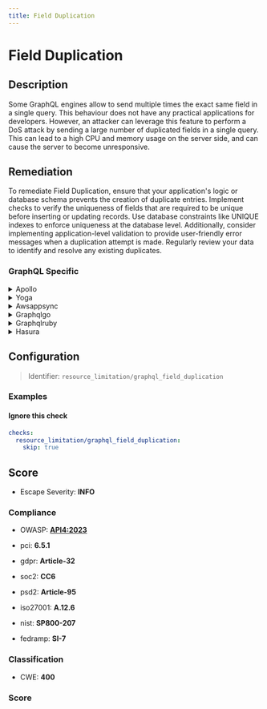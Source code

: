```yaml
---
title: Field Duplication
---
```


# Field Duplication

## Description

Some GraphQL engines allow to send multiple times the exact same field in a single query. This behaviour does not have any practical applications for developers. However, an attacker can leverage this feature to perform a DoS attack by sending a large number of duplicated fields in a single query. This can lead to a high CPU and memory usage on the server side, and can cause the server to become unresponsive.

## Remediation

To remediate Field Duplication, ensure that your application's logic or database schema prevents the creation of duplicate entries. Implement checks to verify the uniqueness of fields that are required to be unique before inserting or updating records. Use database constraints like UNIQUE indexes to enforce uniqueness at the database level. Additionally, consider implementing application-level validation to provide user-friendly error messages when a duplication attempt is made. Regularly review your data to identify and resolve any existing duplicates.


### GraphQL Specific

<details>
    <summary>Apollo</summary>

To address field duplication in the Apollo framework engine, ensure that your GraphQL schema is designed with reusable fragments and interfaces to minimize redundancy. Utilize the DRY (Don't Repeat Yourself) principle by creating shared field definitions that can be included in multiple types or queries. Additionally, leverage Apollo's caching mechanisms to prevent unnecessary data fetching and reduce the likelihood of duplicating fields across different parts of your application.

</details>

<details>
    <summary>Yoga</summary>

To address the issue of field duplication in the Yoga framework engine, ensure that your data models are properly designed to avoid redundancy. Utilize inheritance or composition to share fields between related models, and consider implementing a data normalization process. Additionally, review your database schema and object-relational mapping configurations to prevent unnecessary duplication of fields across your data storage and application layers. Regularly refactor your codebase to maintain clean and DRY (Don't Repeat Yourself) principles.

</details>

<details>
    <summary>Awsappsync</summary>

To address field duplication issues in AWS AppSync, ensure that your GraphQL schema is designed with reusable fragments and interfaces to minimize redundancy. Utilize schema directives to enforce field uniqueness and consider implementing resolver mapping templates that abstract repetitive logic. Regularly review and refactor your schema to consolidate fields and types that serve similar purposes.

</details>

<details>
    <summary>Graphqlgo</summary>

To prevent field duplication in the GraphQL Go framework engine, ensure that your schema design is normalized to avoid redundant fields. Utilize GraphQL fragments to share common fields between queries, and leverage tools such as 'graphql-go-tools' or 'gqlgen' to detect and warn about duplicate fields during development. Additionally, consider implementing a custom validation rule that checks for field duplication within incoming queries and rejects those that do not adhere to the schema's best practices.

</details>

<details>
    <summary>Graphqlruby</summary>

To prevent field duplication in GraphQL Ruby, ensure that your queries are structured to avoid repetitive field requests. Utilize fragments to share fields between different queries and mutations, and consider implementing a query complexity analysis tool to detect and mitigate duplication issues. Additionally, leverage the GraphQL::Analysis::AST module to analyze query structures at runtime and provide feedback or restrictions on field duplication.

</details>

<details>
    <summary>Hasura</summary>

To avoid field duplication in Hasura, ensure that your GraphQL queries are structured efficiently. Refactor your queries to use fragments for shared fields between different query parts or leverage Hasura's support for named operations to reuse the same query with different variables. Additionally, consider using aliases to differentiate between fields when necessary. This will help maintain clean and optimized data fetching operations.

</details>

## Configuration

> Identifier: `resource_limitation/graphql_field_duplication`



### Examples



#### Ignore this check

```yaml
checks:
  resource_limitation/graphql_field_duplication:
    skip: true
```




## Score

- Escape Severity: **<span className="info-severityom">INFO</span>**

### Compliance

- OWASP: **[API4:2023](https://github.com/OWASP/API-Security/blob/master/editions/2023/en/0xa4-unrestricted-resource-consumption.md)**

- pci: **6.5.1**
- gdpr: **Article-32**
- soc2: **CC6**
- psd2: **Article-95**
- iso27001: **A.12.6**
- nist: **SP800-207**
- fedramp: **SI-7**

### Classification

- CWE: **400**




### Score




